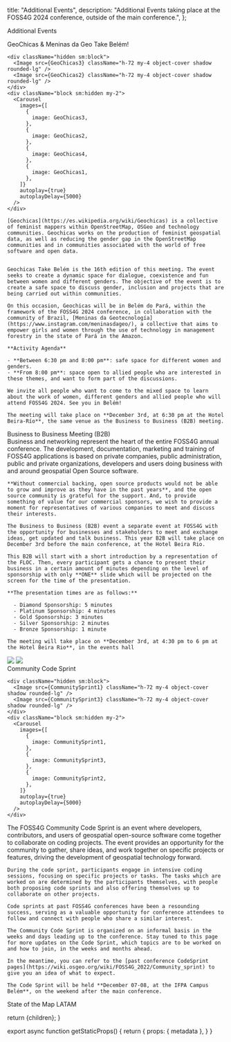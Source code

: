 
  title: "Additional Events",
  description: "Additional Events taking place at the FOSS4G 2024 conference, outside of the main conference.",
};

<Heading bubble>Additional Events</Heading>

<Heading bubble color="orange">
  GeoChicas &amp; Meninas da Geo Take Belém!
</Heading>

<div className="sm:grid sm:grid-cols-12 gap-4">
  <div className="col-span-5 rounded-lg overflow-hidden">

    <div className="hidden sm:block">
      <Image src={GeoChicas3} className="h-72 my-4 object-cover shadow rounded-lg" />
      <Image src={GeoChicas2} className="h-72 my-4 object-cover shadow rounded-lg" />
    </div>
    <div className="block sm:hidden my-2">
      <Carousel
        images={[
          {
            image: GeoChicas3,
          },
          {
            image: GeoChicas2,
          },
          {
            image: GeoChicas4,
          },
          {
            image: GeoChicas1,
          },
        ]}
        autoplay={true}
        autoplayDelay={5000}
      />
    </div>

  </div>
  <div className="col-span-7">

    [Geochicas](https://es.wikipedia.org/wiki/Geochicas) is a collective of feminist mappers within OpenStreetMap, OSGeo and technology communities. Geochicas works on the production of feminist geospatial data, as well as reducing the gender gap in the OpenStreetMap communities and in communities associated with the world of free software and open data.


    Geochicas Take Belém is the 16th edition of this meeting. The event seeks to create a dynamic space for dialogue, coexistence and fun between women and different genders. The objective of the event is to create a safe space to discuss gender, inclusion and projects that are being carried out within communities.

    On this occasion, Geochicas will be in Belém do Pará, within the framework of the FOSS4G 2024 conference, in collaboration with the community of Brazil, [Meninas da Geotecnología](https://www.instagram.com/meninasdageo/), a collective that aims to empower girls and women through the use of technology in management forestry in the state of Pará in the Amazon.

    **Activity Agenda**

    - **Between 6:30 pm and 8:00 pm**: safe space for different women and genders.
    - **From 8:00 pm**: space open to allied people who are interested in these themes, and want to form part of the discussions.

    We invite all people who want to come to the mixed space to learn about the work of women, different genders and allied people who will attend FOSS4G 2024. See you in Belém!

    The meeting will take place on **December 3rd, at 6:30 pm at the Hotel Beira-Río**, the same venue as the Business to Business (B2B) meeting.

  </div>
</div>

<Heading bubble color="red">
  Business to Business Meeting (B2B)
</Heading>

<div className="grid grid-cols-1 sm:grid-cols-12 gap-4">
  <div className="sm:col-span-7 order-last sm:order-first">
    Business and networking represent the heart of the entire FOSS4G annual conference. The development, documentation, marketing and training of FOSS4G applications is based on private companies, public administration, public and private organizations, developers and users doing business with and around geospatial Open Source software.

    **Without commercial backing, open source products would not be able to grow and improve as they have in the past years**, and the open source community is grateful for the support. And, to provide something of value for our commercial sponsors, we wish to provide a moment for representatives of various companies to meet and discuss their interests.

    The Business to Business (B2B) event a separate event at FOSS4G with the opportunity for businesses and stakeholders to meet and exchange ideas, get updated and talk business. This year B2B will take place on December 3rd before the main conference, at the Hotel Beira Rio.

    This B2B will start with a short introduction by a representation of the FLOC. Then, every participant gets a chance to present their business in a certain amount of minutes depending on the level of sponsorship with only **ONE** slide which will be projected on the screen for the time of the presentation.

    **The presentation times are as follows:**

      - Diamond Sponsorship: 5 minutes
      - Platinum Sponsorship: 4 minutes
      - Gold Sponsorship: 3 minutes
      - Silver Sponsorship: 2 minutes
      - Bronze Sponsorship: 1 minute

    The meeting will take place on **December 3rd, at 4:30 pm to 6 pm at the Hotel Beira Rio**, in the events hall

  </div>

<div className="sm:col-span-5 rounded-lg overflow-hidden order-first sm:order-last">
  <div className="hidden sm:block">

  <Image src={BeiraRio1} className="h-72 my-4 object-cover shadow rounded-lg" />
  <Image src={BeiraRio3} className="h-72 my-4 object-cover shadow rounded-lg" />
  </div>
  <div className="block sm:hidden my-2">
    <Carousel
      images={[
        {
          image: BeiraRio1,
        },
        {
          image: BeiraRio3,
        },
        {
          image: BeiraRio2,
        },
      ]}
      autoplay={true}
      autoplayDelay={5000}
    />
  </div>

</div>
</div>

<Heading bubble color="green">
  Community Code Sprint
</Heading>

<div className="sm:grid sm:grid-cols-12 gap-4">
  <div className="col-span-5 rounded-lg overflow-hidden">

    <div className="hidden sm:block">
      <Image src={CommunitySprint1} className="h-72 my-4 object-cover shadow rounded-lg" />
      <Image src={CommunitySprint3} className="h-72 my-4 object-cover shadow rounded-lg" />
    </div>
    <div className="block sm:hidden my-2">
      <Carousel
        images={[
          {
            image: CommunitySprint1,
          },
          {
            image: CommunitySprint3,
          },
          {
            image: CommunitySprint2,
          },
        ]}
        autoplay={true}
        autoplayDelay={5000}
      />
    </div>

  </div>
  <div className="col-span-7">
    The FOSS4G Community Code Sprint is an event where developers, contributors, and users of geospatial open-source software come together to collaborate on coding projects. The event provides an opportunity for the community to gather, share ideas, and work together on specific projects or features, driving the development of geospatial technology forward.

    During the code sprint, participants engage in intensive coding sessions, focusing on specific projects or tasks. The tasks which are worked on are determined by the participants themselves, with people both proposing code sprints and also offering themselves up to collaborate on other projects.

    Code sprints at past FOSS4G conferences have been a resounding success, serving as a valuable opportunity for conference attendees to follow and connect with people who share a similar interest.

    The Community Code Sprint is organized on an informal basis in the weeks and days leading up to the conference. Stay tuned to this page for more updates on the Code Sprint, which topics are to be worked on and how to join, in the weeks and months ahead.

    In the meantime, you can refer to the [past conference CodeSprint pages](https://wiki.osgeo.org/wiki/FOSS4G_2022/Community_sprint) to give you an idea of what to expect.

    The Code Sprint will be held **December 07-08, at the IFPA Campus Belém**, on the weekend after the main conference.
  </div>
</div>

<Heading bubble color="blue">
  State of the Map LATAM
</Heading>

<div className="grid grid-cols-1 sm:grid-cols-12 gap-4">
  <div className="sm:col-span-7 order-last sm:order-first">
    

  </div>
  <div className="sm:col-span-5 rounded-lg overflow-hidden order-first sm:order-last">
  
    
  </div>
</div>

  return <MdxLayout metadata={metadata}>{children}</MdxLayout>;
}

export async function getStaticProps() {
  return {
    props: {
      metadata
    },
  }
}